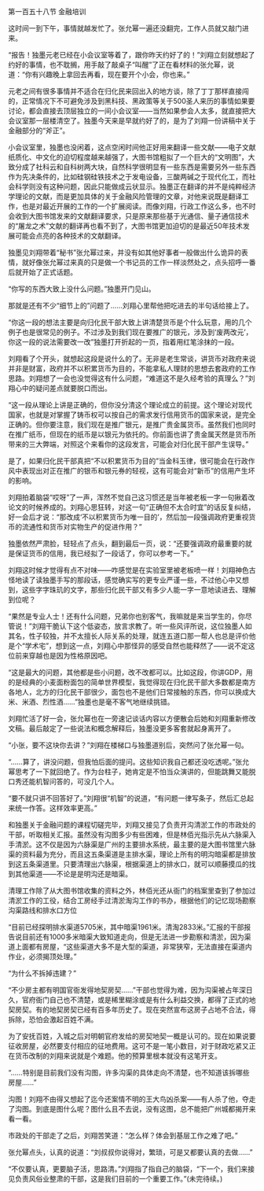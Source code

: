 

第一百五十八节 金融培训

这时间一到下午，事情就越发忙了。张允幂一遍还没翻完，工作人员就又敲门进来。

“报告！独墨元老已经在小会议室等着了，跟你昨天约好了的！”刘翔立刻就想起了约好的事情，也不耽搁，用手敲了敲桌子“叫醒”了正在看材料的张允幂，说道：“你有兴趣晚上拿回去再看，现在要开个小会，你也来。”

元老之间有很多事情并不适合在归化民来回出入的地方谈，除了丁丁那样直接闯的，正常情况下不可避免涉及到黑科技、黑政策等关于500圣人来历的事情如果要讨论，都会直接去顶层独立的一间小会议室——当然如果参会人太多，就直接把大会议室那一层楼清空了。独墨今天来是早就约好了的，是为了刘翔一份讲稿中关于金融部分的“斧正”。

小会议室里，独墨也没闲着，这点空闲时间他正好用来翻译一些文献――电子文献纸质化、中文化的迫切程度越来越强了，大图书馆粗拟了一个巨大的“文明图”，大致分成了社科云和自科树两大块，自然科学很明显有一些东西是需要另外一些东西作为先决条件的，比如硅钢硅铁技术之于发电设备，三酸两碱之于现代化工，而社会科学则没有这种问题，因此只能做成云状显示。独墨正在翻译的并不是纯粹经济学理论的文献，而是更加具体的关于金融风险管理的文章，对他来说既是翻译工作，也是对最近开展的工作的一个扩展阅读。而像刘翔，行政工作这么多，也不时会收到大图书馆发来的文献翻译要求，只是原来那些基于光通信、量子通信技术的“屠龙之术”文献的翻译再也看不到了，大图书馆更加迫切的是最近50年技术发展可能会点亮的各种技术的文献翻译。

独墨见刘翔带着“秘书”张允幂过来，并没有如其他好事者一般做出什么诡异的表情，就好像张允幂过来真的只是做一个书记员的工作一样淡然处之，点头招呼一番后就开始了正式话题。

“你写的东西大致上没什么问题。”独墨开门见山。

那就是还有不少“细节上的”问题了……刘翔心里帮他把吃进去的半句话给接上了。

“你这一段的想法主要是向归化民干部大致上讲清楚货币是个什么玩意，用的几个例子也是很常见的例子。不过涉及到我们现在要推广的银元，涉及到‘废两改元’，你这一段的说法需要改一改”独墨打开折起的一页，指着用红笔涂抹的一段。

刘翔看了个开头，就想起这段是说什么的了。无非是老生常谈，讲货币对政府来说并非是财富，政府并不以积累货币为目的，不能拿私人理财的思想去套政府的工作思路。刘翔想了一会也没觉得这有什么问题，“难道这不是久经考验的真理么？”刘翔心中的疑问差点就要脱口而出。

“这一段从理论上讲是正确的，但你没分清这个理论成立的前提。这个理论对现代国家，也就是对掌握了铸币权可以按自己的需求发行信用货币的国家来说，是完全正确的。但你要注意，我们现在是推广银元，是推广贵金属货币。虽然我们也同时在推广纸币，但现在的纸币是以银元为依托的。你前面也讲了贵金属天然是货币所带来的三大弊端，对照这个来看你的这段发言，可能会对归化民干部产生误导。”

是了，如果归化民干部真把“不以积累货币为目的”当金科玉律，很可能会在行政作风中表现出对正在推广的银币和银元券的轻视，这有可能会对“新币”的信用产生坏的影响。

刘翔拍着脑袋“哎呀”了一声，浑然不觉自己这习惯还是当年被老板一字一句揪着改论文的时候养成的。刘翔心思狂转，对这一句“正确但不太合时宜”的话反复纠结，好一会后才说：“那改成‘不以积累货币为唯一目的’，然后加一段强调政府更重视货币的流通性和货币对实物生产的促进作用？”

独墨依然严肃脸，轻轻点了点头，翻到最后一页，说：“还要强调政府最重要的就是保证货币的信用，我已经拟了一段话了，你可以参考一下。”

刘翔这时候才觉得有点不对味——咋感觉是在实验室里被老板喷一样！刘翔神色古怪地读了读独墨手写的那段话，感觉确实写的更专业严谨一些，不过他心中又想到，这些字字珠玑的文字，那些归化民干部又有多少人能一字一意地读进去、理解到位呢？

“果然是专业人士！还有什么问题，兄弟你也别客气，我嘛就是来当学生的，你尽管说！”刘翔干脆认下这个低姿态，放言求教了。听一些风评所说，这位独墨人如其名，性子较独，并不太擅长人际关系的处理，就连五道口那一帮人也总是评价他是个“学术宅”，想到这一点，刘翔心中那怪异的感受自然也能释然了——说不定这位前来穿越也是因为性格原因吧。

“这是最大的问题，其他都是些小问题，改不改都可以。比如这段，你讲GDP，用的是经典的小麦面粉面包的简单世界模型，我觉得现在归化民干部大多数都是南方各地人，北方的归化民干部很少，面包也不是他们日常接触的东西，你可以换成大米、米酒、烈性酒……”独墨也是毫不客气地继续挑错。

刘翔忙活了好一会，张允幂也在一旁速记谈话内容以方便散会后她和刘翔重新修改文稿。最后敲定了一些说法和概念解释后，独墨没更多客套就起身离开了。

“小张，要不这块你去讲？”刘翔在楼梯口与独墨道别后，突然问了张允幂一句。

“……算了，讲没问题，但我怕后面的提问。这些知识我自己都还没吃透呢。”张允幂思考了一下就回绝了。作为台柱子，她肯定是不怕当众演讲的，但能跳舞又能脱口秀还能机智问答的，可没几个人。

“要不就只讲不回答好了。”刘翔很“机智”的说道，“有问题一律写条子，然后汇总起来统一作答。这样效率更高。”

和独墨关于金融问题的课程切磋完毕，刘翔又接见了负责开沟清淤工作的市政处的干部，听取相关汇报。虽然没有沟图多少有些困难，但是林佰光指示先从六脉渠入手清淤。这不仅是因为六脉渠是广州的主要排水系统，最主要的是大图书馆里六脉渠的资料最为充分，而且这五条渠道是主排水渠，理论上所有的明沟暗渠都是排放到这五条渠道里。只要清理出六脉渠，根据渠道上的排水口，就可以顺藤摸瓜的找到其他渠道――不论是是明沟还是暗渠。

清理工作除了从大图书馆收集的资料之外，林佰光还从衙门的档案里查到了参加过清淤工作的工役，结合工房经手过清淤淘沟工作的书办，根据他们的记忆现场勘察沟渠路线和排水口方位

“目前已经探明排水渠道5705米，其中暗渠1961米。清淘2833米。”汇报的干部报告说目前还有1000多米暗渠大致知道走向，但是无法进一步勘察和清淤，因为渠道上面都有房屋，“这些渠道大多不是大型的渠道，非常狭窄，无法直接在渠道内作业，必须揭顶处理。”

“为什么不拆掉违建？”

“不少房主都有明国官衙发得地契房契……”干部也觉得为难，因为沟渠被占年深日久，官府衙门自己也不清楚，或是稀里糊涂或是有什么利益交换，都得了正式的地契房契。有的地契房契已经有百多年历史了。现在突然宣布这房子占地不合法，得拆除，恐怕会激起百姓不满。

为了安抚百姓，入城之后对明朝官府发给的房契地契一概是认可的。现在如果说要征收房屋，必然要支付相应的征地费用。这可不是一笔小数目，对于财政吃紧又正在货币改制的刘翔来说就是个难题。他的预算里根本就没有这笔开支。

“……特别是目前我们没有沟图，许多沟渠的具体走向不清楚，也不知道该拆哪些房屋……”

沟图！刘翔不由得又想起了迄今还案情不明的王大鸟凶杀案――有人杀了他，夺走了沟图。到底是图什么呢？图什么且不去说，没有这图，总不能把广州城都揭开来看一看。

市政处的干部走了之后，刘翔苦笑道：“怎么样？体会到基层工作之难了吧。”

张允幂点头，认真的说道：“刘叔叔你说得对，繁琐，可是又都要认真的去做……”

“不仅要认真，更要脑子活，思路清。”刘翔指了指自己的脑袋，“下一个，我们来接见负责风俗业整肃的干部，这是我们目前的一个重要工作。”(未完待续。)

